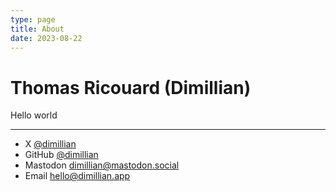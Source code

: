 ```yaml
---
type: page
title: About
date: 2023-08-22
---
```


# Thomas Ricouard (Dimillian)

Hello world

---

- X [@dimillian](https://x.com/dimillian)
- GitHub [@dimillian](https://github.com/dimillian)
- Mastodon [dimillian@mastodon.social](https://mastodon.social/@dimillian)
- Email hello@dimillian.app
